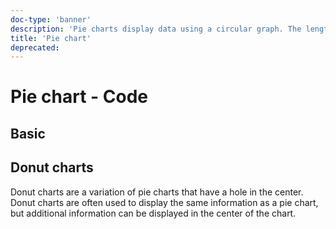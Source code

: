 ```yaml
---
doc-type: 'banner'
description: 'Pie charts display data using a circular graph. The length of each slice is proportional to the value it represents. Pie charts are commonly used to visualize the parts of a whole and are particularly useful for comparing the relative sizes of different categories.'
title: 'Pie chart'
deprecated:
---
```



# Pie chart - Code

## Basic

<EchartsPiePlayground height="40rem" />

## Donut charts

Donut charts are a variation of pie charts that have a hole in the center. Donut charts are often used to display the same information as a pie chart, but additional information can be displayed in the center of the chart.

<EchartsCirclePlayground height="40rem" />
